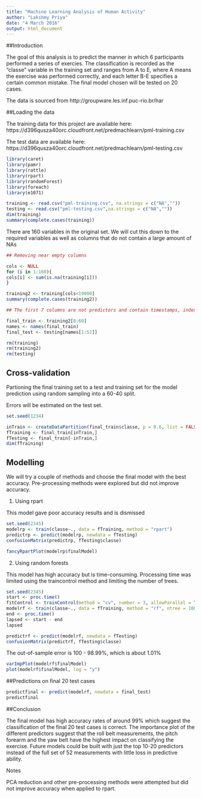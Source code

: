 ```yaml
---
title: "Machine Learning Analysis of Human Activity"
author: "Lakshmy Priya"
date: "4 March 2016"
output: html_document
---
```


##Introduction

The goal of this analysis is to predict the manner in which 6 participants performed a series of exercies. The classification is recorded as the "classe" variable in the training set and ranges from A to E, where A means the exercise was performed correctly, and each letter B-E specifies a certain common mistake. The final model chosen will be tested on 20 cases. 

The data is sourced from http://groupware.les.inf.puc-rio.br/har


##Loading the data 

The training data for this project are available here:
https://d396qusza40orc.cloudfront.net/predmachlearn/pml-training.csv

The test data are available here:
https://d396qusza40orc.cloudfront.net/predmachlearn/pml-testing.csv


```r
library(caret)
library(pamr)
library(rattle)
library(rpart)
library(randomForest)
library(foreach)
library(e1071)

training <- read.csv("pml-training.csv", na.strings = c("NA",""))
testing <- read.csv("pml-testing.csv",na.strings = c("NA",""))
dim(training)
summary(complete.cases(training))

```

There are 160 variables in the original set. We will cut this down to the required variables as well as columns that do not contain a large amount of NAs

```r
## Removing near empty columns

cols <- NULL
for (i in 1:160){
cols[i] <- sum(is.na(training[i]))
}

training2 <- training[cols<19000]
summary(complete.cases(training2))

## The first 7 columns are not predictors and contain timestamps, index, and participant names

final_train <- training2[8:60]
names <- names(final_train)
final_test <- testing[names[1:52]]

```

```r
rm(training)
rm(training2)
rm(testing)
```

## Cross-validation 

Partioning the final training set to a test and training set for the model prediction using random sampling into a 60-40 split. 

Errors will be estimated on the test set. 

```r

set.seed(1234)

inTrain <- createDataPartition(final_train$classe, p = 0.6, list = FALSE)
fTraining <- final_train[inTrain,]
fTesting <- final_train[-inTrain,]
dim(fTraining)

```

## Modelling

We will try a couple of methods and choose the final model with the best accuracy. Pre-processing methods were explored but did not improve accuracy.

1.  Using rpart

This model gave poor accuracy results and is dismissed

```r

set.seed(2345)
modelrp <- train(classe~., data = fTraining, method = "rpart")
predictrp <- predict(modelrp, newdata = fTesting)
confusionMatrix(predictrp, fTesting$classe)

```


```r
fancyRpartPlot(modelrp$finalModel)

```

2. Using random forests

This model has high accuracy but is time-consuming. Processing time was limited using the traincontrol method and limiting the number of trees. 

```r

set.seed(2345)
start <- proc.time()
fitControl <- trainControl(method = "cv", number = 3, allowParallel = T, verbose = F)
modelrf <- train(classe~., data = fTraining, method = "rf", ntree = 100, trControl = fitControl)
end <- proc.time()
lapsed <- start - end
lapsed

predictrf <- predict(modelrf, newdata = fTesting)
confusionMatrix(predictrf, fTesting$classe)

```

The out-of-sample error is 100 - 98.99%, which is about 1.01% 

```r

varImpPlot(modelrf$finalModel)
plot(modelrf$finalModel, log = "y")

```

##Predictions on final 20 test cases

```r

predictfinal <- predict(modelrf, newdata = final_test)
predictfinal

```

##Conclusion

The final model has high accuracy rates of around 99% which suggest the classification of the final 20 test cases is correct. The importance plot of the different predictors suggest that the roll belt measurements, the pitch forearm and the yaw belt have the highest impact on classifying the exercise. Future models could be built with just the top 10-20 predictors instead of the full set of 52 measurements with little loss in predictive ability. 


Notes

PCA reduction and other pre-processing methods were attempted but did not improve accuracy when applied to rpart. 



